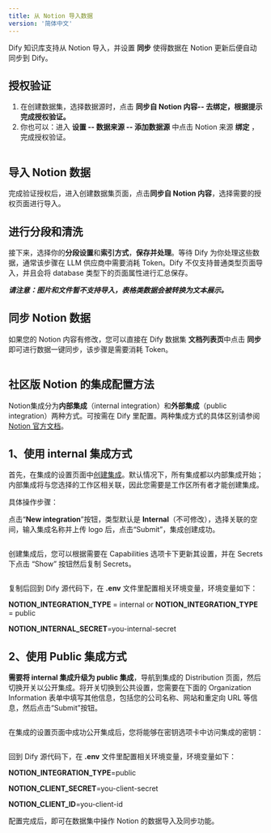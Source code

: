 ```yaml
---
title: 从 Notion 导入数据
version: '简体中文'
---
```


Dify 知识库支持从 Notion 导入，并设置 **同步** 使得数据在 Notion 更新后便自动同步到 Dify。

## 授权验证

1. 在创建数据集，选择数据源时，点击 **同步自 Notion 内容-- 去绑定，根据提示完成授权验证。**
2. 你也可以：进入 **设置 -- 数据来源 -- 添加数据源** 中点击 Notion 来源 **绑定** ，完成授权验证。

<Frame caption="绑定 Notion">
  <img src="/zh-cn/img/56dc0cac00f2da808378c82c1791b30a.png" alt="" />
</Frame>

## 导入 Notion 数据

完成验证授权后，进入创建数据集页面，点击**同步自 Notion 内容**，选择需要的授权页面进行导入。

## 进行分段和清洗

接下来，选择你的**分段设置**和**索引方式**，**保存并处理**。等待 Dify 为你处理这些数据，通常该步骤在 LLM 供应商中需要消耗 Token。Dify 不仅支持普通类型页面导入，并且会将 database 类型下的页面属性进行汇总保存。

_**请注意：图片和文件暂不支持导入，表格类数据会被转换为文本展示。**_

## 同步 Notion 数据

如果您的 Notion 内容有修改，您可以直接在 Dify 数据集 **文档列表页**中点击 **同步** 即可进行数据一键同步，该步骤是需要消耗 Token。

<Frame caption="同步 Notion 内容">
  <img src="/zh-cn/user-guide/.gitbook/assets/sync-notion.png" alt="" />
</Frame>

## 社区版 Notion 的集成配置方法

Notion集成分为**内部集成**（internal integration）和**外部集成**（public integration）两种方式。可按需在 Dify 里配置。两种集成方式的具体区别请参阅 [Notion 官方文档](https://developers.notion.com/docs/authorization)。

## 1、**使用 internal 集成方式**

首先，在集成的设置页面中[创建集成](https://www.notion.so/my-integrations)。默认情况下，所有集成都以内部集成开始；内部集成将与您选择的工作区相关联，因此您需要是工作区所有者才能创建集成。

具体操作步骤：

点击“**New integration**”按钮，类型默认是 **Internal**（不可修改），选择关联的空间，输入集成名称并上传 logo 后，点击“Submit”，集成创建成功。

<Frame caption="">
  <img src="/zh-cn/user-guide/.gitbook/assets/image (137).png" alt="" />
</Frame>

创建集成后，您可以根据需要在 Capabilities 选项卡下更新其设置，并在 Secrets 下点击 “Show” 按钮然后复制 Secrets。

<Frame>
  <img src="/zh-cn/user-guide/.gitbook/assets/image (138).png" alt="" />
</Frame>

复制后回到 Dify 源代码下，在 **.env** 文件里配置相关环境变量，环境变量如下：

**NOTION\_INTEGRATION\_TYPE** = internal or **NOTION\_INTEGRATION\_TYPE** = public

**NOTION\_INTERNAL\_SECRET**=you-internal-secret

## 2、**使用 Public 集成方式**

**需要将 internal 集成升级为 public 集成**，导航到集成的 Distribution 页面，然后切换开关以公开集成。将开关切换到公共设置，您需要在下面的 Organization Information 表单中填写其他信息，包括您的公司名称、网站和重定向 URL 等信息，然后点击“Submit”按钮。

<Frame caption="">
  <img src="/zh-cn/user-guide/.gitbook/assets/image (139).png" alt="" />
</Frame>

在集成的设置页面中成功公开集成后，您将能够在密钥选项卡中访问集成的密钥：

<Frame caption="">
  <img src="/zh-cn/user-guide/.gitbook/assets/image (140).png" alt="" />
</Frame>

回到 Dify 源代码下，在 **.env** 文件里配置相关环境变量，环境变量如下：

**NOTION\_INTEGRATION\_TYPE**=public

**NOTION\_CLIENT\_SECRET**=you-client-secret

**NOTION\_CLIENT\_ID**=you-client-id

配置完成后，即可在数据集中操作 Notion 的数据导入及同步功能。
